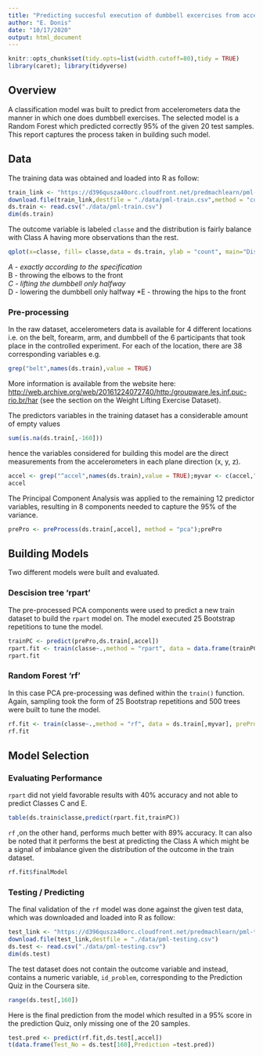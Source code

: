 ```yaml
---
title: "Predicting succesful execution of dumbbell excercises from accelerometers data."
author: "E. Donis"
date: "10/17/2020"
output: html_document
---
```


```r
knitr::opts_chunk$set(tidy.opts=list(width.cutoff=80),tidy = TRUE)
library(caret); library(tidyverse)

```
## Overview
A classification model was built to predict from accelerometers data the manner in which one does dumbbell exercises. The selected model is a Random Forest which predicted correctly 95% of the given 20 test samples. This report captures the process taken in building such model. 

## Data
The training data was obtained and loaded into R as follow:
```r
train_link <- "https://d396qusza40orc.cloudfront.net/predmachlearn/pml-training.csv"
download.file(train_link,destfile = "./data/pml-train.csv",method = "curl")
ds.train <- read.csv("./data/pml-train.csv")
dim(ds.train)
```
The outcome variable is labeled `classe` and the distribution is fairly balance with Class A having more observations than the rest. 
```r
qplot(x=classe, fill= classe,data = ds.train, ylab = "count", main="Distribution of outcome")
```
*A - exactly according to the specification  
*B - throwing the elbows to the front  
*C - lifting the dumbbell only halfway  
*D - lowering the dumbbell only halfway 
*E - throwing the hips to the front

### Pre-processing
In the raw dataset, accelerometers data is available for 4 different locations i.e. on the belt, forearm, arm, and dumbbell of the 6 participants that took place in the controlled experiment. For each of the location, there are 38 corresponding variables e.g.   
```r
grep("belt",names(ds.train),value = TRUE)
```
More information is available from the website here: <http://web.archive.org/web/20161224072740/http:/groupware.les.inf.puc-rio.br/har> (see the section on the Weight Lifting Exercise Dataset).

The predictors variables in the training dataset has a considerable amount of empty values
```r
sum(is.na(ds.train[,-160]))
```
hence the variables considered for building this model are the direct measurements from the accelerometers in each plane direction (x, y, z).
```r
accel <- grep("^accel",names(ds.train),value = TRUE);myvar <- c(accel,"classe")
accel
```
The Principal Component Analysis was applied to the remaining 12 predictor variables, resulting in 8 components needed to capture the 95% of the variance.
```r
prePro <- preProcess(ds.train[,accel], method = "pca");prePro
```

## Building Models
Two different models were built and evaluated.  

### Descision tree 'rpart'
The pre-processed PCA components were used to predict a new train dataset to build the `rpart` model on. The model executed 25 Bootstrap repetitions to tune the model.  
```r
trainPC <- predict(prePro,ds.train[,accel])
rpart.fit <- train(classe~.,method = "rpart", data = data.frame(trainPC,classe = ds.train$classe))
rpart.fit
```

### Random Forest 'rf'
In this case PCA pre-processing was defined within the `train()` function. Again, sampling took the form of 25 Bootstrap repetitions and 500 trees were built to tune the model.  
```r
rf.fit <- train(classe~.,method = "rf", data = ds.train[,myvar], preProcess="pca")
rf.fit
```

## Model Selection  

### Evaluating Performance
`rpart` did not yield favorable results with 40% accuracy and not able to predict Classes C and E.
```r
table(ds.train$classe,predict(rpart.fit,trainPC))
```
`rf` ,on the other hand, performs much better with 89% accuracy. It can also be noted that it performs the best at predicting the Class A which might be a signal of imbalance given the distribution of the outcome in the train dataset.
```r
rf.fit$finalModel
```

### Testing / Predicting
The final validation of the `rf` model was done against the given test data, which was downloaded and loaded into R as follow:
```r
test_link <- "https://d396qusza40orc.cloudfront.net/predmachlearn/pml-testing.csv"
download.file(test_link,destfile = "./data/pml-testing.csv")
ds.test <- read.csv("./data/pml-testing.csv")
dim(ds.test)
```
The test dataset does not contain the outcome variable and instead, contains a numeric variable, `id_problem`, corresponding to the Prediction Quiz in the Coursera site.
```r
range(ds.test[,160])
```
Here is the final prediction from the model which resulted in a 95% score in the prediction Quiz, only missing one of the 20 samples.
```r
test.pred <- predict(rf.fit,ds.test[,accel])
t(data.frame(Test_No = ds.test[160],Prediction =test.pred))
```



